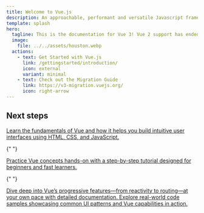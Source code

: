 ```yaml
---
title: Welcome to Vue.js
description: An approachable, performant and versatile Javascript framework for building web user interfaces.
template: splash
hero:
  tagline: This is the documentation for Vue 3! Vue 2 support has ended on Dec 31, 2023.
  image:
    file: ../../assets/houston.webp
  actions:
    - text: Get Started with Vue.js
      link: /gettingstarted/introduction/
      icon: external
      variant: minimal
    - text: Check out the Migration Guide
      link: https://v3-migration.vuejs.org/
      icon: right-arrow
---
```



## Next steps

<CardGrid stagger>
  <a href="/gettingstarted/introduction/">
    <Card title="Introduction Guide" icon="setting">
      Learn the fundamentals of Vue and how it helps you build intuitive user
      interfaces using HTML, CSS, and JavaScript.
    </Card>
  </a>

{" "}

<a href="https://vuejs.org/tutorial/">
  <Card title="Interactive Tutorial" icon="star">
    Practice Vue concepts hands-on with a step-by-step tutorial designed for
    beginners and fast learners.
  </Card>
</a>

{" "}

<a href="/gettingstarted/quickstart/">
  <Card title="Framework Guide" icon="pencil">
    Dive deep into Vue’s progressive features—from reactivity to routing—at your
    own pace with detailed documentation.
  </Card>
</a>

  <a href="https://vuejs.org/examples/">
    <Card title="Live Examples" icon="add-document" >
      Explore real-world code samples showcasing common UI patterns and Vue
      capabilities in action.
    </Card>
  </a>
</CardGrid>
